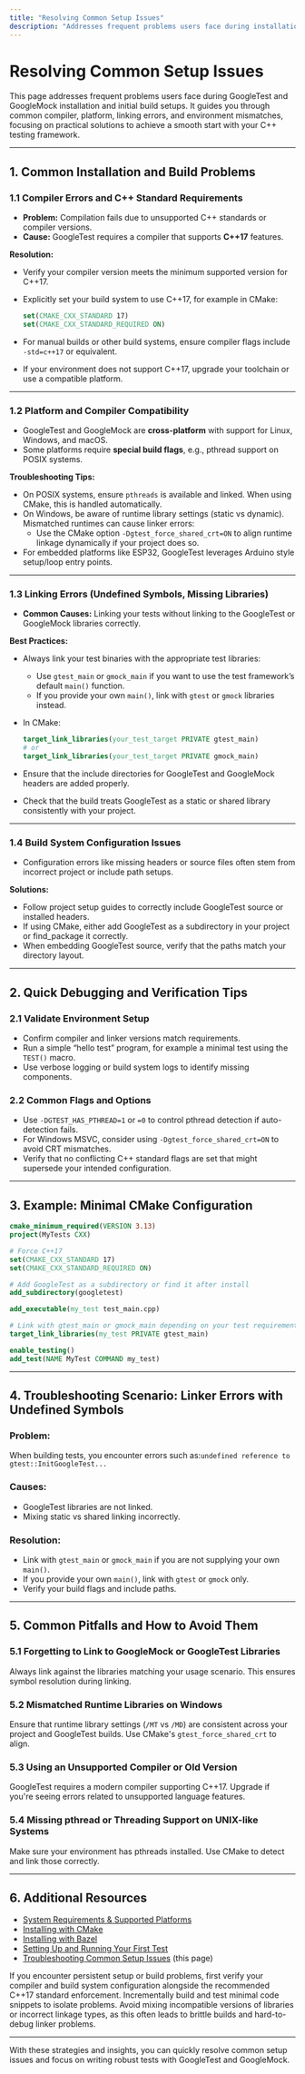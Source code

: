 ```yaml
---
title: "Resolving Common Setup Issues"
description: "Addresses frequent problems users face during installation and initial builds, such as compiler errors, platform requirements, and linking problems. Offers quick debugging tips for environment mismatches and required C++ standards."
---
```


# Resolving Common Setup Issues

This page addresses frequent problems users face during GoogleTest and GoogleMock installation and initial build setups. It guides you through common compiler, platform, linking errors, and environment mismatches, focusing on practical solutions to achieve a smooth start with your C++ testing framework.

---

## 1. Common Installation and Build Problems

### 1.1 Compiler Errors and C++ Standard Requirements

- **Problem:** Compilation fails due to unsupported C++ standards or compiler versions.
- **Cause:** GoogleTest requires a compiler that supports **C++17** features.

**Resolution:**

- Verify your compiler version meets the minimum supported version for C++17.
- Explicitly set your build system to use C++17, for example in CMake:

  ```cmake
  set(CMAKE_CXX_STANDARD 17)
  set(CMAKE_CXX_STANDARD_REQUIRED ON)
  ```

- For manual builds or other build systems, ensure compiler flags include `-std=c++17` or equivalent.

- If your environment does not support C++17, upgrade your toolchain or use a compatible platform.

---

### 1.2 Platform and Compiler Compatibility

- GoogleTest and GoogleMock are **cross-platform** with support for Linux, Windows, and macOS.
- Some platforms require **special build flags**, e.g., pthread support on POSIX systems.

**Troubleshooting Tips:**

- On POSIX systems, ensure `pthreads` is available and linked. When using CMake, this is handled automatically.
- On Windows, be aware of runtime library settings (static vs dynamic). Mismatched runtimes can cause linker errors:
  - Use the CMake option `-Dgtest_force_shared_crt=ON` to align runtime linkage dynamically if your project does so.
- For embedded platforms like ESP32, GoogleTest leverages Arduino style setup/loop entry points.

---

### 1.3 Linking Errors (Undefined Symbols, Missing Libraries)

- **Common Causes:** Linking your tests without linking to the GoogleTest or GoogleMock libraries correctly.

**Best Practices:**

- Always link your test binaries with the appropriate test libraries:
  - Use `gtest_main` or `gmock_main` if you want to use the test framework’s default `main()` function.
  - If you provide your own `main()`, link with `gtest` or `gmock` libraries instead.

- In CMake:
  ```cmake
  target_link_libraries(your_test_target PRIVATE gtest_main)
  # or
  target_link_libraries(your_test_target PRIVATE gmock_main)
  ```

- Ensure that the include directories for GoogleTest and GoogleMock headers are added properly.

- Check that the build treats GoogleTest as a static or shared library consistently with your project.

---

### 1.4 Build System Configuration Issues

- Configuration errors like missing headers or source files often stem from incorrect project or include path setups.

**Solutions:**

- Follow project setup guides to correctly include GoogleTest source or installed headers.
- If using CMake, either add GoogleTest as a subdirectory in your project or find_package it correctly.
- When embedding GoogleTest source, verify that the paths match your directory layout.

---

## 2. Quick Debugging and Verification Tips

### 2.1 Validate Environment Setup

- Confirm compiler and linker versions match requirements.
- Run a simple “hello test” program, for example a minimal test using the `TEST()` macro.
- Use verbose logging or build system logs to identify missing components.

### 2.2 Common Flags and Options

- Use `-DGTEST_HAS_PTHREAD=1` or `=0` to control pthread detection if auto-detection fails.
- For Windows MSVC, consider using `-Dgtest_force_shared_crt=ON` to avoid CRT mismatches.
- Verify that no conflicting C++ standard flags are set that might supersede your intended configuration.

---

## 3. Example: Minimal CMake Configuration

```cmake
cmake_minimum_required(VERSION 3.13)
project(MyTests CXX)

# Force C++17
set(CMAKE_CXX_STANDARD 17)
set(CMAKE_CXX_STANDARD_REQUIRED ON)

# Add GoogleTest as a subdirectory or find it after install
add_subdirectory(googletest)

add_executable(my_test test_main.cpp)

# Link with gtest_main or gmock_main depending on your test requirements
target_link_libraries(my_test PRIVATE gtest_main)

enable_testing()
add_test(NAME MyTest COMMAND my_test)
```

---

## 4. Troubleshooting Scenario: Linker Errors with Undefined Symbols

### Problem:

When building tests, you encounter errors such as:`undefined reference to gtest::InitGoogleTest...`

### Causes:

- GoogleTest libraries are not linked.
- Mixing static vs shared linking incorrectly.

### Resolution:

- Link with `gtest_main` or `gmock_main` if you are not supplying your own `main()`.
- If you provide your own `main()`, link with `gtest` or `gmock` only.
- Verify your build flags and include paths.

---

## 5. Common Pitfalls and How to Avoid Them

### 5.1 Forgetting to Link to GoogleMock or GoogleTest Libraries

Always link against the libraries matching your usage scenario. This ensures symbol resolution during linking.

### 5.2 Mismatched Runtime Libraries on Windows

Ensure that runtime library settings (`/MT` vs `/MD`) are consistent across your project and GoogleTest builds. Use CMake's `gtest_force_shared_crt` to align.

### 5.3 Using an Unsupported Compiler or Old Version

GoogleTest requires a modern compiler supporting C++17. Upgrade if you're seeing errors related to unsupported language features.

### 5.4 Missing pthread or Threading Support on UNIX-like Systems

Make sure your environment has pthreads installed. Use CMake to detect and link those correctly.

---

## 6. Additional Resources

- [System Requirements & Supported Platforms](/getting-started/gs-prerequisites-installation/gs-system-requirements)
- [Installing with CMake](/getting-started/gs-prerequisites-installation/gs-install-cmake)
- [Installing with Bazel](/getting-started/gs-prerequisites-installation/gs-install-bazel)
- [Setting Up and Running Your First Test](/guides/getting-started/setup-quickstart)
- [Troubleshooting Common Setup Issues](/getting-started/gs-validation-troubleshooting/gs-troubleshooting-common-issues) (this page)

<Tip>
If you encounter persistent setup or build problems, first verify your compiler and build system configuration alongside the recommended C++17 standard enforcement. Incrementally build and test minimal code snippets to isolate problems.
</Tip>

<Warning>
Avoid mixing incompatible versions of libraries or incorrect linkage types, as this often leads to brittle builds and hard-to-debug linker problems.
</Warning>

---

With these strategies and insights, you can quickly resolve common setup issues and focus on writing robust tests with GoogleTest and GoogleMock.
